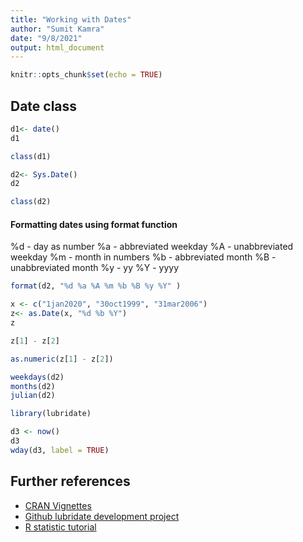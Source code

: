 ```yaml
---
title: "Working with Dates"
author: "Sumit Kamra"
date: "9/8/2021"
output: html_document
---
```


```r
knitr::opts_chunk$set(echo = TRUE)
```

## Date class
```r
d1<- date()
d1
```
```r
class(d1)
```
```r
d2<- Sys.Date()
d2
```
```r
class(d2)
```
#### Formatting dates using format function
%d - day as number
%a - abbreviated weekday
%A - unabbreviated weekday 
%m - month in numbers 
%b - abbreviated month
%B - unabbreviated month
%y - yy
%Y - yyyy

```r
format(d2, "%d %a %A %m %b %B %y %Y" )
```

```r
x <- c("1jan2020", "30oct1999", "31mar2006")
z<- as.Date(x, "%d %b %Y")
z
```

```r
z[1] - z[2]
```
```r
as.numeric(z[1] - z[2])
```
```r
weekdays(d2)
months(d2)
julian(d2)
```
```r
library(lubridate)

d3 <- now()
d3
wday(d3, label = TRUE)
```
## Further references
* [CRAN Vignettes](https://cran.r-project.org/web/packages/lubridate/vignettes/lubridate.html)
* [Github lubridate development project](https://github.com/tidyverse/lubridate)
* [R statistic tutorial](https://www.r-statistics.com/2012/03/do-more-with-dates-and-times-in-r-with-lubridate-1-1-0/)





